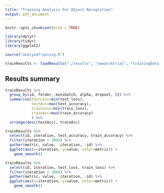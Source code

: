 ```yaml
---
title: "Training Analysis For Object Recognition"
output: pdf_document
---
```


```r
knitr::opts_chunk$set(echo = TRUE)

library(dplyr)
library(tidyr)
library(ggplot2)

source("analyzeTraining.R")

trainResults <- loadResults("./results", "newarchtrial", "trainingData.csv")
```

## Results summary

```r
trainResults %>%
  group_by(id, folder, minibatch, alpha, dropout, l2) %>%
  summarise(testLoss=min(test_loss),
            testAcc=max(test_accuracy),
            trainLoss=min(train_loss),
            trainAcc=max(train_accuracy)
            ) %>%
  arrange(desc(testAcc), trainAcc)
``` 

```r
trainResults %>%
  select(id, iteration, test_accuracy, train_accuracy) %>%
  filter(iteration > 3000) %>%
  gather(metric, value, -iteration, -id) %>%
  ggplot(aes(x=iteration, y=value, color=metric)) +
    geom_smooth()
```

```r
trainResults %>% 
  select(id, iteration, test_loss, train_loss) %>%
  filter(iteration > 3000) %>%
  gather(metric, value, -iteration, -id) %>%
  ggplot(aes(x=iteration, y=value, color=metric)) +
    geom_smooth()
```




